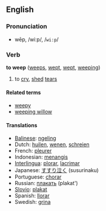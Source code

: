 ==English==
=== Pronunciation ===
*wēp, /wiːp/, /<tt>wi:p</tt>/

=== Verb ===
'''to weep''' ([[weeps]], [[wept]], [[wept]], [[weeping]])

# to [[cry]], [[shed]] [[tear]]s

====Related terms====
*[[weepy]]
*[[weeping willow]]

==== Translations ====
*[[Balinese]]: [[ngeling]]
*Dutch: [[huilen]], [[wenen]], [[schreien]]
*French: [[pleurer]]
*Indonesian: [[tangis|menangis]]
*[[Interlingua]]: [[plorar]], [[lacrimar]]
*Japanese: [[すすり泣く]] (susurinaku)
*Portuguese: [[chorar]]
*Russian: [[плакать]] (plakat')
*[[Slovio]]: [[plakat]]
*Spanish: [[llorar]]
*Swedish: [[grina]]